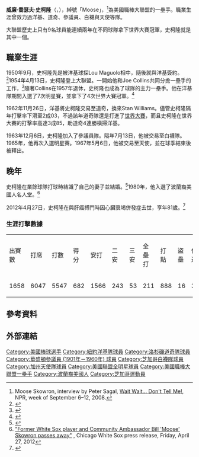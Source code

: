 {{Infobox baseball biography
|name        = 比爾·史柯隆<br/>Bill Skowron
|image       = Bill Skowron 1950s.jpg
|image_size  =
|caption     = 
|position    = [[一壘手|一壘手]]
|bats        = 右
|throws      = 右
|birth_date  = {{Birth date|1930|12|18}}
|birth_place = {{USA}}[[伊利諾州|伊利諾州]][[芝加哥|芝加哥]]
|death_date  = {{Death date and age|2012|4|27|1930|12|18}}
|death_place = {{USA}}[[伊利諾州|伊利諾州]][[阿靈頓高地_(伊利諾伊州)|阿靈頓高地]]
|debutleague = 美國職棒大聯盟
|debutdate   = 4月13日
|debutyear   = 1954年
|debutteam   = 紐約洋基
|finalleague = 美國職棒大聯盟
|finaldate   = 10月1日
|finalyear   = 1967年
|finalteam   = 加州天使
|statleague  = 美國職棒大聯盟
|stat1label  = [[打擊率|打擊率]]
|stat1value  = .282
|stat2label  = [[全壘打|全壘打]]
|stat2value  = 211
|stat3label  = [[打點|打點]]
|stat3value  = 888
|teams=
* [[紐約洋基|紐約洋基]] ({{mlby|1954}}–{{mlby|1962}})
* [[洛杉磯道奇|洛杉磯道奇]] ({{mlby|1963}})
* [[明尼蘇達雙城|華盛頓參議員]] ({{mlby|1964}})
* [[芝加哥白襪|芝加哥白襪]] ({{mlby|1964}}–{{mlby|1967}})
* [[加州天使|加州天使]] ({{mlby|1967}})
|highlights=
* 8×[[美國職棒大聯盟全明星賽|全明星賽]] ([[1957年美國職棒大聯盟全明星賽|1957]]–[[1960年美國職棒大聯盟全明星賽_(第二場)|1960²]],[[1961年美國職棒大聯盟全明星賽_(第二場)|1961²]],[[1965年美國職棒大聯盟全明星賽|1965]])
* 5×[[世界大賽|世界大賽]]冠軍 ([[1956年世界大賽|1956]],[[1958年世界大賽|1958]],[[1961年世界大賽|1961]]–[[1963年世界大賽|1963]])
|hoflink  = 美國國家棒球名人堂暨博物館
|hoftype  = 美國棒球名人堂
|hofdate  = 
|hofvote  = 
|hofmethod= 
}}
'''威廉·喬瑟夫·史柯隆'''（{{lang-en|William Joseph Skowron}}，{{bd|1930年|12月18日|2012年|4月27日|catIdx=Skowron}}），綽號「Moose」，<ref>Moose Skowron, interview by Peter Sagal, [[Wait_Wait,_Don't_Tell_Me|Wait Wait… Don't Tell Me!]], NPR, week of September 6–12, 2008.</ref>為美國職棒大聯盟的一壘手。職業生涯曾效力過洋基、道奇、參議員、白襪與天使等隊。

大聯盟歷史上只有9名球員能連續兩年在不同球隊拿下世界大賽冠軍，史柯隆就是其中一個。

==職業生涯==
1950年9月，史柯隆先是被洋基球探Lou Maguolo相中，隨後就與洋基簽約。<ref>{{cite web|title=Lou Maguolo|url=https://www.baseball-reference.com/bullpen/Lou_Maguolo|website=Baseball-Reference.com|accessdate=17 June 2015|archive-date=2018-07-25|archive-url=https://web.archive.org/web/20180725214404/https://www.baseball-reference.com/bullpen/Lou_Maguolo|dead-url=no}}</ref>1954年4月13日，史柯隆登上大聯盟。一開始他和Joe Collins共同分擔一壘手的工作，<ref>{{cite news |url=https://news.google.com/newspapers?nid=1350&dat=19870513&id=iycxAAAAIBAJ&sjid=5QIEAAAAIBAJ&pg=2127,4457202 |title=Don't Blame Casey Stengel For Inventing Platoon System |first=Tom |last=Loomis |newspaper=Toledo Blade |date=May 13, 1987 |page=26 |accessdate=February 3, 2014 |archive-date=2016-04-30 |archive-url=https://web.archive.org/web/20160430045509/https://news.google.com/newspapers?nid=1350&dat=19870513&id=iycxAAAAIBAJ&sjid=5QIEAAAAIBAJ&pg=2127,4457202 |dead-url=no }}</ref>隨著Collins在1957年退休，史柯隆也成為了球隊的主力一壘手。他在洋基隊期間入選了7次明星賽，並拿下了4次世界大賽冠軍。<ref>{{Cite web |url=http://newyork.yankees.mlb.com/news/article.jsp?ymd=20120427&content_id=29779876&vkey=pr_nyy&c_id=nyy |title=存档副本 |access-date=2020-07-25 |archive-date=2014-02-21 |archive-url=https://web.archive.org/web/20140221223505/http://newyork.yankees.mlb.com/news/article.jsp?ymd=20120427&content_id=29779876&vkey=pr_nyy&c_id=nyy |dead-url=no }}</ref>

1962年11月26日，洋基將史柯隆交易至道奇，換來Stan Williams。儘管史柯隆隔年打擊率下滑至2成03，不過該年道奇隊還是打進了[[1963年世界大賽|世界大賽]]，而且史柯隆在世界大賽的打擊率高達3成85，助道奇4連勝橫掃洋基。

1963年12月6日，史柯隆加入了參議員隊。隔年7月13日，他被交易至白襪隊。1965年，他再次入選明星賽。1967年5月6日，他被交易至天使，並在球季結束後被釋出。

==晚年==
史柯隆在業餘球隊打球時結識了自己的妻子並結婚。<ref>{{Cite web |url=http://www.startribune.com/sports/twins/149386025.html |title=存档副本 |access-date=2020-07-25 |archive-date=2015-04-03 |archive-url=https://web.archive.org/web/20150403061245/http://www.startribune.com/sports/twins/149386025.html |dead-url=no }}</ref>1980年，他入選了波蘭裔美國人名人堂。<ref>[http://chicago.whitesox.mlb.com/news/article.jsp?ymd=20120427&content_id=29779546&vkey=pr_cws&c_id=cws "Former White Sox player and Community Ambassador Bill 'Moose' Skowron passes away"] {{Wayback|url=http://chicago.whitesox.mlb.com/news/article.jsp?ymd=20120427&content_id=29779546&vkey=pr_cws&c_id=cws |date=20120429062722 }}, Chicago White Sox press release, Friday, April 27, 2012</ref>

2012年4月27日，史柯隆在與肝癌搏鬥時因心臟衰竭併發症去世，享年81歲。<ref>{{cite web|title=5-time champion Moose Skowron dead at 81 |url=https://sports.yahoo.com/news/4-time-star-moose-skowron-183115176--mlb.html |author=Blum, R. |work=[[Yahoo!_Sports|Yahoo! Sports]] |date=April 27, 2012 |accessdate=2012-04-27|archiveurl=https://web.archive.org/web/20120430073356/http://sports.yahoo.com/news/4-time-star-moose-skowron-183115176--mlb.html |archivedate=April 30, 2012 }}</ref>
===生涯打擊數據===
<div>
{|class="wikitable"
|出賽數
|打席
|打數
|得分
|安打
|二安
|三安
|全壘打
|打點
|盜壘
|保送
|三振
|打擊率
|上壘率
|長打率
|觸身球
|守備率
|-
|1658
|6047
|5547
|682
|1566
|243
|53
|211
|888
|16
|383
|870
|.282
|.332
|.459
|54
|.992
|}
</div>
==參考資料==
{{Reflist|30em}}
==外部連結==
{{Commons category|Bill Skowron}}
{{Baseballstats|mlb=122303|espn=27580|br=s/skowrbi01|fangraphs=1012043}}

{{1956年世界大賽冠軍紐約洋基隊名單}}
{{1958年世界大賽冠軍紐約洋基隊名單}}
{{1961年世界大賽冠軍紐約洋基隊名單}}
{{1962年世界大賽冠軍紐約洋基隊名單}}
{{1963年世界大賽冠軍洛杉磯道奇隊名單}}

{{DEFAULTSORT:Skowron, Bill}}
[[Category:美國棒球選手|Category:美國棒球選手]]
[[Category:紐約洋基隊球員|Category:紐約洋基隊球員]]
[[Category:洛杉磯道奇隊球員|Category:洛杉磯道奇隊球員]]
[[Category:華盛頓參議員_(1901年－1960年)_球員|Category:華盛頓參議員 (1901年－1960年) 球員]]
[[Category:芝加哥白襪隊球員|Category:芝加哥白襪隊球員]]
[[Category:加州天使隊球員|Category:加州天使隊球員]]
[[Category:美國聯盟全明星球員|Category:美國聯盟全明星球員]]
[[Category:美國職棒大聯盟一壘手|Category:美國職棒大聯盟一壘手]]
[[Category:波蘭裔美國人|Category:波蘭裔美國人]]
[[Category:芝加哥運動員|Category:芝加哥運動員]]